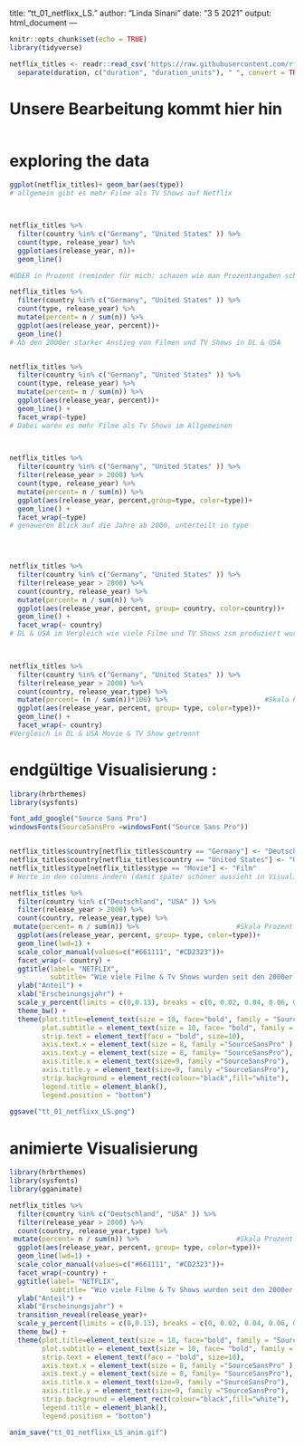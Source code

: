 title: "tt_01_netflixx_LS."
author: "Linda Sinani"
date: "3 5 2021" 
output: html_document
---

```r
knitr::opts_chunk$set(echo = TRUE)
library(tidyverse)

netflix_titles <- readr::read_csv('https://raw.githubusercontent.com/rfordatascience/tidytuesday/master/data/2021/2021-04-20/netflix_titles.csv')  %>% 
  separate(duration, c("duration", "duration_units"), " ", convert = TRUE)

```


# Unsere Bearbeitung kommt hier hin

```r
```



# exploring the data
```r

ggplot(netflix_titles)+ geom_bar(aes(type)) 
# allgemein gibt es mehr Filme als TV Shows auf Netflix 



netflix_titles %>% 
  filter(country %in% c("Germany", "United States" )) %>% 
  count(type, release_year) %>% 
  ggplot(aes(release_year, n))+
  geom_line()

#ODER in Prozent (reminder für mich: schauen wie man Prozentangaben schöner hinbekommt)

netflix_titles %>% 
  filter(country %in% c("Germany", "United States" )) %>% 
  count(type, release_year) %>% 
  mutate(percent= n / sum(n)) %>%
  ggplot(aes(release_year, percent))+
  geom_line()
# Ab den 2000er starker Anstieg von Filmen und TV Shows in DL & USA


netflix_titles %>% 
  filter(country %in% c("Germany", "United States" )) %>% 
  count(type, release_year) %>% 
  mutate(percent= n / sum(n)) %>%
  ggplot(aes(release_year, percent))+
  geom_line() + 
  facet_wrap(~type)
# Dabei waren es mehr Filme als Tv Shows im Allgemeinen


  
netflix_titles %>% 
  filter(country %in% c("Germany", "United States" )) %>% 
  filter(release_year > 2000) %>% 
  count(type, release_year) %>% 
  mutate(percent= n / sum(n)) %>%
  ggplot(aes(release_year, percent,group=type, color=type))+
  geom_line() + 
  facet_wrap(~type)  
# genaueren Blick auf die Jahre ab 2000, unterteilt in type 



  
netflix_titles %>% 
  filter(country %in% c("Germany", "United States" )) %>% 
  filter(release_year > 2000) %>% 
  count(country, release_year) %>% 
  mutate(percent= n / sum(n)) %>%
  ggplot(aes(release_year, percent, group= country, color=country))+
  geom_line() + 
  facet_wrap(~ country) 
# DL & USA im Vergleich wie viele Filme und TV Shows zsm produziert wurden --> wie zu erwarten ist der Unterschied krass und USA hat bei weitem mehr produziert als DL


  
netflix_titles %>% 
  filter(country %in% c("Germany", "United States" )) %>% 
  filter(release_year > 2000) %>% 
  count(country, release_year,type) %>% 
  mutate(percent= (n / sum(n))*100) %>%                        #Skala Prozent direkt geändert 
  ggplot(aes(release_year, percent, group= type, color=type))+
  geom_line() + 
  facet_wrap(~ country) 
#Vergleich in DL & USA Movie & TV Show getrennt 
```


# endgültige Visualisierung :
```r
library(hrbrthemes)
library(sysfonts)

font_add_google("Source Sans Pro")
windowsFonts(SourceSansPro =windowsFont("Source Sans Pro"))


netflix_titles$country[netflix_titles$country == "Germany"] <- "Deutschland"
netflix_titles$country[netflix_titles$country == "United States"] <- "USA"
netflix_titles$type[netflix_titles$type == "Movie"] <- "Film"
# Werte in den columns ändern (damit später schöner aussieht in Visualisierung)

netflix_titles %>% 
  filter(country %in% c("Deutschland", "USA" )) %>% 
  filter(release_year > 2000) %>% 
  count(country, release_year,type) %>% 
 mutate(percent= n / sum(n)) %>%                        #Skala Prozent wenn man auf ganze Zahlen ändern will: (n / sum(n))*100)
  ggplot(aes(release_year, percent, group= type, color=type))+
  geom_line(lwd=1) + 
  scale_color_manual(values=c("#661111", "#CD2323"))+
  facet_wrap(~ country) +
  ggtitle(label= "NETFLIX", 
          subtitle= "Wie viele Filme & Tv Shows wurden seit den 2000er in Deutschland und den USA produziert?")+
  ylab("Anteil") +
  xlab("Erscheinungsjahr") +
  scale_y_percent(limits = c(0,0.13), breaks = c(0, 0.02, 0.04, 0.06, 0.08, 0.10, 0.12) )+ # braucht man nicht wenn man bei mutate direkt ändert (siehe oben)/ Vorteil hier: % Zeichen direkt dabei
  theme_bw() +
  theme(plot.title=element_text(size = 18, face="bold", family = "SourceSansPro", colour= "#CD2323",  hjust = 0.5), 
        plot.subtitle = element_text(size = 10, face= "bold", family = "SourceSansPro", hjust = 0.5),
        strip.text = element_text(face = "bold", size=10),
        axis.text.x = element_text(size = 8, family ="SourceSansPro" ),
        axis.text.y = element_text(size = 8, family= "SourceSansPro"),
        axis.title.x = element_text(size=9, family ="SourceSansPro"),
        axis.title.y = element_text(size=9, family ="SourceSansPro"),
        strip.background = element_rect(colour="black",fill="white"),
        legend.title = element_blank(),
        legend.position = "bottom") 
        
ggsave("tt_01_netflixx_LS.png")
```


# animierte Visualisierung 
```r
library(hrbrthemes)
library(sysfonts)
library(gganimate)

netflix_titles %>% 
  filter(country %in% c("Deutschland", "USA" )) %>% 
  filter(release_year > 2000) %>% 
  count(country, release_year,type) %>% 
 mutate(percent= n / sum(n)) %>%                        #Skala Prozent wenn man auf ganze Zahlen ändern will: (n / sum(n))*100)
  ggplot(aes(release_year, percent, group= type, color=type))+
  geom_line(lwd=1) + 
  scale_color_manual(values=c("#661111", "#CD2323"))+
  facet_wrap(~country) +
  ggtitle(label= "NETFLIX", 
          subtitle= "Wie viele Filme & Tv Shows wurden seit den 2000er in Deutschland und den USA produziert?")+
  ylab("Anteil") +
  xlab("Erscheinungsjahr") +
  transition_reveal(release_year)+
  scale_y_percent(limits = c(0,0.13), breaks = c(0, 0.02, 0.04, 0.06, 0.08, 0.10, 0.12) )+ # braucht man nicht wenn man bei mutate direkt ändert (siehe oben)/ Vorteil hier: % Zeichen direkt dabei
  theme_bw() +
  theme(plot.title=element_text(size = 18, face="bold", family = "SourceSansPro", colour= "#CD2323",  hjust = 0.5), 
        plot.subtitle = element_text(size = 10, face= "bold", family = "SourceSansPro", hjust = 0.5),
        strip.text = element_text(face = "bold", size=10),
        axis.text.x = element_text(size = 8, family ="SourceSansPro" ),
        axis.text.y = element_text(size = 8, family= "SourceSansPro"),
        axis.title.x = element_text(size=9, family ="SourceSansPro"),
        axis.title.y = element_text(size=9, family ="SourceSansPro"),
        strip.background = element_rect(colour="black",fill="white"),
        legend.title = element_blank(),
        legend.position = "bottom") 

anim_save("tt_01_netflixx_LS_anim.gif")

```
